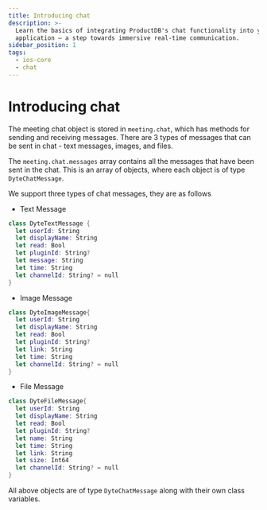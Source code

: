 ```yaml
---
title: Introducing chat
description: >-
  Learn the basics of integrating ProductDB's chat functionality into your iOS
  application – a step towards immersive real-time communication.
sidebar_position: 1
tags:
  - ios-core
  - chat
---
```


# Introducing chat

The meeting chat object is stored in `meeting.chat`, which has methods for sending and receiving messages. There are 3 types of messages that can be sent in chat - text messages, images, and files.

The `meeting.chat.messages` array contains all the messages that have been sent
in the chat. This is an array of objects, where each object is of type
`DyteChatMessage`.

We support three types of chat messages, they are as follows

- Text Message

```swift
class DyteTextMessage {
  let userId: String
  let displayName: String
  let read: Bool
  let pluginId: String?
  let message: String
  let time: String
  let channelId: String? = null
}
```

- Image Message

```swift
class DyteImageMessage{
  let userId: String
  let displayName: String
  let read: Bool
  let pluginId: String?
  let link: String
  let time: String
  let channelId: String? = null
}
```

- File Message

```swift
class DyteFileMessage{
  let userId: String
  let displayName: String
  let read: Bool
  let pluginId: String?
  let name: String
  let time: String
  let link: String
  let size: Int64
  let channelId: String? = null
}
```

All above objects are of type `DyteChatMessage` along with their own class
variables.
